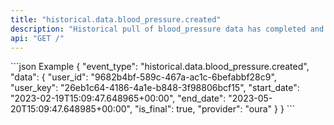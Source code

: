 ```yaml
---
title: "historical.data.blood_pressure.created"
description: "Historical pull of blood_pressure data has completed and you can now pull data for this resource."
api: "GET /"
---
```

<ResponseField name="event_type" type="string" required="false">

</ResponseField>
<ResponseField name="data" type="HistoricalWebhookPayload" required="true">
<Expandable title="HistoricalWebhookPayload">
<ResponseField name="user_id" type="string" required="true">

</ResponseField>
<ResponseField name="user_key" type="string" required="true">

</ResponseField>
<ResponseField name="start_date" type="string" required="true">

</ResponseField>
<ResponseField name="end_date" type="string" required="true">

</ResponseField>
<ResponseField name="is_final" type="boolean" required="true">

</ResponseField>
<ResponseField name="provider" type="string" required="true">

</ResponseField>
</Expandable>
</ResponseField>
<ResponseExample>
```json Example
{
  "event_type": "historical.data.blood_pressure.created",
  "data": {
    "user_id": "9682b4bf-589c-467a-ac1c-6befabbf28c9",
    "user_key": "26eb1c64-4186-4a1e-b848-3f98806bcf15",
    "start_date": "2023-02-19T15:09:47.648965+00:00",
    "end_date": "2023-05-20T15:09:47.648985+00:00",
    "is_final": true,
    "provider": "oura"
  }
}
```
</ResponseExample> 
